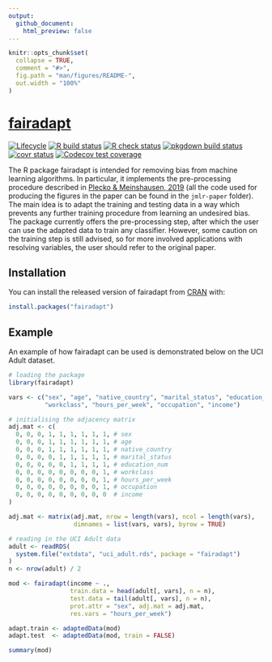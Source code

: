 ```yaml
---
output:
  github_document:
    html_preview: false
---
```


<!-- README.md is generated from README.Rmd. Please edit that file -->

```r
knitr::opts_chunk$set(
  collapse = TRUE,
  comment = "#>",
  fig.path = "man/figures/README-",
  out.width = "100%"
)
```

# [fairadapt](https://dplecko.github.io/fairadapt/)

<!-- badges: start -->
[![Lifecycle](https://img.shields.io/badge/lifecycle-stable-brightgreen.svg)](https://lifecycle.r-lib.org/articles/stages.html#stable)
[![R build status](https://github.com/dplecko/fairadapt/workflows/build/badge.svg)](https://github.com/dplecko/fairadapt/actions?query=workflow%3Abuild)
[![R check status](https://github.com/dplecko/fairadapt/workflows/check/badge.svg)](https://github.com/dplecko/fairadapt/actions?query=workflow%3Acheck)
[![pkgdown build status](https://github.com/dplecko/fairadapt/workflows/pkgdown/badge.svg)](https://github.com/dplecko/fairadapt/actions?query=workflow%3Apkgdown)
[![covr status](https://github.com/dplecko/fairadapt/workflows/coverage/badge.svg)](https://github.com/dplecko/fairadapt/actions?query=workflow%3Acoverage)
[![Codecov test coverage](https://codecov.io/gh/dplecko/fairadapt/branch/main/graph/badge.svg?token=8A0EL5N4RE)](https://app.codecov.io/gh/dplecko/fairadapt)
<!-- badges: end -->

The R package fairadapt is intended for removing bias from machine learning algorithms. In particular, it implements the pre-processing procedure described in [Plecko & Meinshausen, 2019](https://arxiv.org/abs/1911.06685) (all the code used for producing the figures in the paper can be found in the `jmlr-paper` folder). The main idea is to adapt the training and testing data in a way which prevents any further training procedure from learning an undesired bias. The package currently offers the pre-processing step, after which the user can use the adapted data to train any classifier. However, some caution on the training step is still advised, so for more involved applications with resolving variables, the user should refer to the original paper.

## Installation

You can install the released version of fairadapt from [CRAN](https://CRAN.R-project.org) with:

```r
install.packages("fairadapt")
```

## Example

<!-- example could be expanded to show bias before correction -->
<!-- add plot of adj.mat? visualization of how data changed? -->

An example of how fairadapt can be used is demonstrated below on the UCI Adult dataset.

```r
# loading the package
library(fairadapt)

vars <- c("sex", "age", "native_country", "marital_status", "education_num",
          "workclass", "hours_per_week", "occupation", "income")

# initialising the adjacency matrix
adj.mat <- c(
  0, 0, 0, 1, 1, 1, 1, 1, 1, # sex
  0, 0, 0, 1, 1, 1, 1, 1, 1, # age
  0, 0, 0, 1, 1, 1, 1, 1, 1, # native_country
  0, 0, 0, 0, 1, 1, 1, 1, 1, # marital_status
  0, 0, 0, 0, 0, 1, 1, 1, 1, # education_num
  0, 0, 0, 0, 0, 0, 0, 0, 1, # workclass
  0, 0, 0, 0, 0, 0, 0, 0, 1, # hours_per_week
  0, 0, 0, 0, 0, 0, 0, 0, 1, # occupation
  0, 0, 0, 0, 0, 0, 0, 0, 0  # income
)

adj.mat <- matrix(adj.mat, nrow = length(vars), ncol = length(vars),
                  dimnames = list(vars, vars), byrow = TRUE)

# reading in the UCI Adult data
adult <- readRDS(
  system.file("extdata", "uci_adult.rds", package = "fairadapt")
)
n <- nrow(adult) / 2

mod <- fairadapt(income ~ ., 
                 train.data = head(adult[, vars], n = n),
                 test.data = tail(adult[, vars], n = n), 
                 prot.attr = "sex", adj.mat = adj.mat, 
                 res.vars = "hours_per_week")

adapt.train <- adaptedData(mod)
adapt.test  <- adaptedData(mod, train = FALSE)

summary(mod)
```
